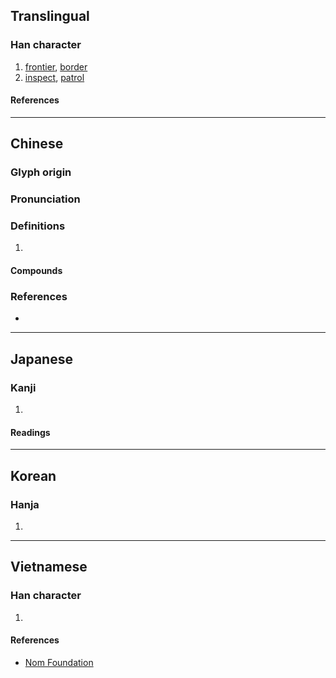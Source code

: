 {{character info/new}}
==Translingual==

===Han character===
{{Han char|rn=60|rad=彳|as=13|sn=16|four=28240|canj=HOHSK|ids=⿰彳敫}}

# [[frontier]], [[border]]
# [[inspect]], [[patrol]]

====References====
{{Han ref|kx=0371.270|dkj=10261|dj=0699.140|hdz=20845.120|uh=5FBC}}

----

==Chinese==
{{zh-forms}}

===Glyph origin===
{{Han etym}}

===Pronunciation===
{{zh-pron
|m=jiào
|c=giu2,hiu1,giu1,jiu1,giu3
|mc=y
|oc=y
|cat=
}}
{{zh-attn-split}}

===Definitions===
{{zh-hanzi}}

# {{rfdef|zh}}

====Compounds====
{{zh-der|徼循|徼外|徼道|徼巡|徼福|徼亭|徼亂|巖徼|徼幸|疆徼|炎徼|游徼}}

===References===
* {{R:yue:mfccd}}

----

==Japanese==

===Kanji===
{{ja-kanji|grade=|rs=彳13}}

# {{defn|lang=ja|sort=彳13}}

====Readings====
{{ja-readings
|on=きょう, ぎょう, よう
|kun=めぐる, もとめる, かすめる
}}

----

==Korean==

===Hanja===
{{ko-hanja|요}}

# {{defn|lang=ko|sort=彳13}}

----

==Vietnamese==

===Han character===
{{vi-readings|rs=彳13|reading=[[khiếu]], [[kiểu]]}}

# {{defn|lang=vi|sort=彳13}}

====References====
* [http://nomfoundation.org/common/nom_details.php?codepoint=5fbc Nom Foundation]